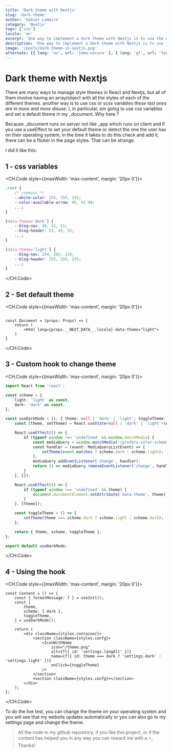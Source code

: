 ```yaml
---
title: 'Dark theme with Nextjs'
slug: 'dark-theme'
author: 'Xabier Lameiro'
category: 'Nextjs'
tags: ['css']
locale: 'en'
excerpt: 'One way to implement a dark theme with Nextjs is to use the CSS variables and once hooked to the theme change event, change the value of the variables.'
description: 'One way to implement a dark theme with Nextjs is to use the CSS variables and once hooked to the theme change event, change the value of the variables.'
image: '/posts/dark-theme-in-nextjs.png'
alternate: [{ lang: 'es', url: 'tema-oscuro' }, { lang: 'gl', url: 'tema-escuro' }]
---
```


# Dark theme with Nextjs

<Date date="02-03-2023" />

<GoogleAdsense slot="6172794554" horizontal />

There are many ways to manage style themes in React and Nextjs, but all of them involve having an array/object with all the styles of each of the different themes.
another way is to use css or scss variables _these last ones are in more and more disuse_. I, in particular, am going to use css variables and set a default theme in my \_document. Why here ?

Because \_document runs on server not like \_app which runs on client and if you use a useEffect to set your default theme or detect the one the user has on their operating system,
in the time it takes to do this check and add it, there can be a flicker in the page styles. That can be strange.

I did it like this:

## 1 - css variables

<CH.Code style={{maxWidth: 'max-content', margin: '20px 0'}}>

```css globals.css
:root {
    /* commons */
    --white-color: 255, 255, 255;
    --color-available-arrow: 95, 91 98;
    ...;
}

[data-theme='dark'] {
    --blog-nav: 48, 41, 51;
    --blog-header: 53, 45, 55;
    ...;
}

[data-theme='light'] {
    --blog-nav: 204, 202, 219;
    --blog-header: 255, 255, 255;
    ...;
}
```

</CH.Code>

## 2 - Set default theme

<CH.Code style={{maxWidth: 'max-content', margin: '20px 0'}}>

```tsx _document.tsx mark=4

const Document = (props: Props) => {
    return (
        <Html lang={props.__NEXT_DATA__.locale} data-theme="light">
    )
}

```

</CH.Code>

## 3 - Custom hook to change theme

<CH.Code style={{maxWidth: 'max-content', margin: '20px 0'}}>

```ts useDarkMode.ts
import React from 'react';

const scheme = {
    light: 'light' as const,
    dark: 'dark' as const,
};

const useDarkMode = (): { theme: null | 'dark' | 'light'; toggleTheme: () => void; scheme: typeof scheme } => {
    const [theme, setTheme] = React.useState<null | 'dark' | 'light'>(null);

    React.useEffect(() => {
        if (typeof window !== 'undefined' && window.matchMedia) {
            const mediaQuery = window.matchMedia('(prefers-color-scheme: dark)');
            const handler = (event: MediaQueryListEvent) => {
                setTheme(event.matches ? scheme.dark : scheme.light);
            };
            mediaQuery.addEventListener('change', handler);
            return () => mediaQuery.removeEventListener('change', handler);
        }
    }, []);

    React.useEffect(() => {
        if (typeof window !== 'undefined' && theme) {
            document.documentElement.setAttribute('data-theme', theme);
        }
    }, [theme]);

    const toggleTheme = () => {
        setTheme(theme === scheme.dark ? scheme.light : scheme.dark);
    };

    return { theme, scheme, toggleTheme };
};

export default useDarkMode;
```

</CH.Code>

## 4 - Using the hook

<CH.Code style={{maxWidth: 'max-content', margin: '20px 0'}}>

```tsx settings.tsx mark=3,4,5,6,15,16
const Content = () => {
    const { formatMessage: f } = useIntl();
    const {
        theme,
        scheme: { dark },
        toggleTheme,
    } = useDarkMode();

    return (
        <div className={styles.container}>
            <section className={styles.confg}>
                <IconWithName
                    icon="/theme.png"
                    alt={f({ id: 'settings.langAlt' })}
                    name={f({ id: theme === dark ? 'settings.dark' : 'settings.light' })}
                    onClick={toggleTheme}
                />
            </section>
            <section className={styles.confg}></section>
        </div>
    );
};
```

</CH.Code>

To do the live test, you can change the theme on your operating system and you will see that my website updates automatically or you can also go to my settings page and change the theme.

> All the code in my github repository, if you like this project, or if the content has helped you in any way you can reward me with a ⭐️, Thanks!
